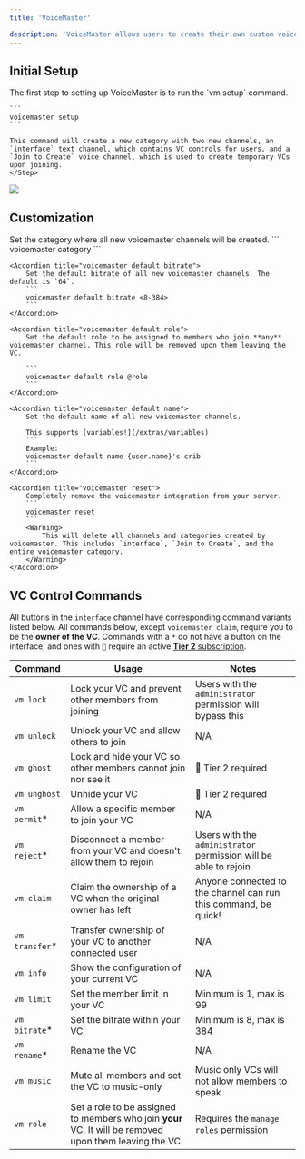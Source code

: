 ```yaml
---
title: 'VoiceMaster'

description: 'VoiceMaster allows users to create their own custom voice channels and customize them with Bleed.'
---
```

## Initial Setup
<Steps>
  <Step title="Initialization">
    The first step to setting up VoiceMaster is to run the `vm setup` command.

    ```
    voicemaster setup
    ```
    
    This command will create a new category with two new channels, an `interface` text channel, which contains VC controls for users, and a `Join to Create` voice channel, which is used to create temporary VCs upon joining. 
    </Step>
  </Steps>
    <Frame type="glass" caption="VC control interface shown in the newly created interface channel">
        <img src="https://github.com/ju/docs/blob/main/static/vm.png?raw=true" />
    </Frame>

## Customization
<AccordionGroup>
    <Accordion title="voicemaster category">
        Set the category where all new voicemaster channels will be created.
        ```
        voicemaster category <category name_or_id>
        ```
    </Accordion>

    <Accordion title="voicemaster default bitrate">
        Set the default bitrate of all new voicemaster channels. The default is `64`.
        ```
        voicemaster default bitrate <8-384>
        ```
    </Accordion>

    <Accordion title="voicemaster default role">
        Set the default role to be assigned to members who join **any** voicemaster channel. This role will be removed upon them leaving the VC.

        ```
        voicemaster default role @role
        ```
    </Accordion>

    <Accordion title="voicemaster default name">
        Set the default name of all new voicemaster channels.

        This supports [variables!](/extras/variables)
        ```
        Example:
        voicemaster default name {user.name}'s crib
        ```
    </Accordion>

    <Accordion title="voicemaster reset">
        Completely remove the voicemaster integration from your server.
        ```
        voicemaster reset
        ```
        <Warning>
            This will delete all channels and categories created by voicemaster. This includes `interface`, `Join to Create`, and the entire voicemaster category. 
        </Warning>
    </Accordion>
</AccordionGroup>

## VC Control Commands
All buttons in the `interface` channel have corresponding command variants listed below. All commands below, except `voicemaster claim`, require you to be the **owner of the VC**.
<Note>Commands with a `*` do not have a button on the interface, and ones with `🏅` require an active [**Tier 2** subscription](https://i-got-racks-bottega.bleed.bot/perks).</Note>

| Command | Usage | Notes |
| -------- | -------- | -------- |
| `vm lock` | Lock your VC and prevent other members from joining | Users with the `administrator` permission will bypass this |
| `vm unlock` | Unlock your VC and allow others to join | N/A |
| `vm ghost` | Lock and hide your VC so other members cannot join nor see it | 🏅 Tier 2 required |
| `vm unghost` | Unhide your VC | 🏅 Tier 2 required |
| `vm permit`* | Allow a specific member to join your VC | N/A |
| `vm reject`* | Disconnect a member from your VC and doesn't allow them to rejoin | Users with the `administrator` permission will be able to rejoin |
| `vm claim` | Claim the ownership of a VC when the original owner has left | Anyone connected to the channel can run this command, be quick! |
| `vm transfer`* | Transfer ownership of your VC to another connected user | N/A |
| `vm info` | Show the configuration of your current VC | N/A |
| `vm limit` | Set the member limit in your VC | Minimum is 1, max is 99 |
| `vm bitrate`* | Set the bitrate within your VC | Minimum is 8, max is 384 |
| `vm rename`* | Rename the VC | N/A |
| `vm music` | Mute all members and set the VC to music-only | Music only VCs will not allow members to speak |
| `vm role` | Set a role to be assigned to members who join **your** VC. It will be removed upon them leaving the VC. | Requires the `manage roles` permission |